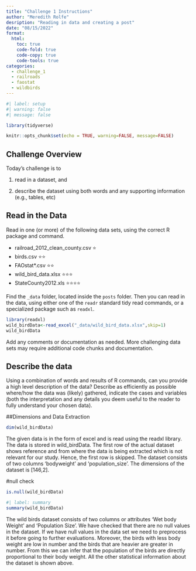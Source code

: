 ```yaml
---
title: "Challenge 1 Instructions"
author: "Meredith Rolfe"
desription: "Reading in data and creating a post"
date: "08/15/2022"
format:
  html:
    toc: true
    code-fold: true
    code-copy: true
    code-tools: true
categories:
  - challenge_1
  - railroads
  - faostat
  - wildbirds
---
```


```r
#| label: setup
#| warning: false
#| message: false

library(tidyverse)

knitr::opts_chunk$set(echo = TRUE, warning=FALSE, message=FALSE)
```

## Challenge Overview

Today's challenge is to

1)  read in a dataset, and

2)  describe the dataset using both words and any supporting information (e.g., tables, etc)

## Read in the Data

Read in one (or more) of the following data sets, using the correct R package and command.

-   railroad_2012_clean_county.csv ⭐
-   birds.csv ⭐⭐
-   FAOstat\*.csv ⭐⭐
-   wild_bird_data.xlsx ⭐⭐⭐
-   StateCounty2012.xls ⭐⭐⭐⭐

Find the `_data` folder, located inside the `posts` folder. Then you can read in the data, using either one of the `readr` standard tidy read commands, or a specialized package such as `readxl`.

```r
library(readxl)
wild_birdData<-read_excel("_data/wild_bird_data.xlsx",skip=1)
wild_birdData
```

Add any comments or documentation as needed. More challenging data sets may require additional code chunks and documentation.




## Describe the data

Using a combination of words and results of R commands, can you provide a high level description of the data? Describe as efficiently as possible where/how the data was (likely) gathered, indicate the cases and variables (both the interpretation and any details you deem useful to the reader to fully understand your chosen data).

##Dimensions and Data Extraction

```r
dim(wild_birdData)
```

The given data is in the form of excel and is read using the readxl library. The data is stored in wild_birdData. The first row of the actual dataset shows reference and from where the data is being extracted which is not relevant for our study. Hence, the first row is skipped. The dataset consists of two columns 'bodyweight' and 'population_size'. The dimensions of the dataset is [146,2].

#null check

```r
is.null(wild_birdData)
```

```r
#| label: summary
summary(wild_birdData)

```

The wild birds dataset consists of two columns or attributes 'Wet body Weight' and 'Population Size'. We have checked that there are no null values in the dataset. If we have null values in the data set we need to preprocess it before going to further evaluations. Moreover, the birds with less body weight are low in number and the birds that are heavier are greater in number. From this we can infer that the population of the birds are directly proportional to their body weight. All the other statistical information about the dataset is shown above.